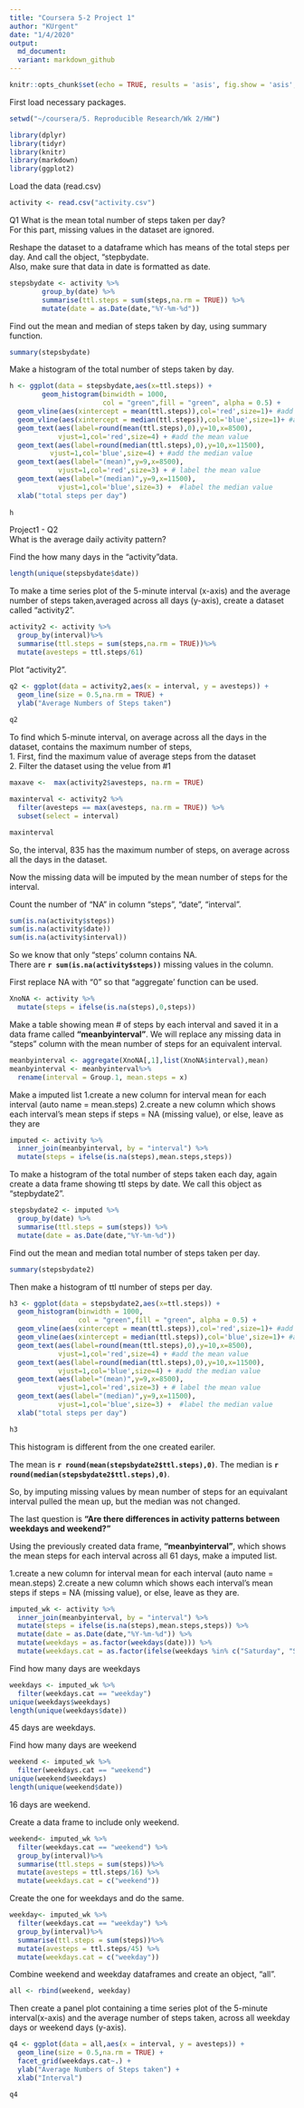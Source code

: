 ---
title: "Coursera 5-2 Project 1"
author: "KUrgent"
date: "1/4/2020"
output:
  md_document:
  variant: markdown_github
---

```{r setup, include=FALSE}
knitr::opts_chunk$set(echo = TRUE, results = 'asis', fig.show = 'asis',warning = TRUE)
```

First load necessary packages.  
```{r packages}

setwd("~/coursera/5. Reproducible Research/Wk 2/HW")

library(dplyr)
library(tidyr)
library(knitr)
library(markdown)
library(ggplot2)
```
Load the data (read.csv) 
```{r, echo=TRUE,results='asis'}
activity <- read.csv("activity.csv")
```
Q1 What is the mean total number of steps taken per day?  
For this part, missing values in the dataset are ignored.  

Reshape the dataset to a dataframe which has means of the total steps per day. 
And call the object, "stepbydate.  
Also, make sure that data in date is formatted as date.

```{r, echo=TRUE,results='asis'}
stepsbydate <- activity %>%
        group_by(date) %>%
        summarise(ttl.steps = sum(steps,na.rm = TRUE)) %>%
        mutate(date = as.Date(date,"%Y-%m-%d"))
```

Find out the mean and median of steps taken by day, using summary function.  

```{r,, echo=TRUE,results='asis'}
summary(stepsbydate)
```

Make a histogram of the total number of steps taken by day. 
```{r,echo=TRUE}
h <- ggplot(data = stepsbydate,aes(x=ttl.steps)) +
        geom_histogram(binwidth = 1000,
                       col = "green",fill = "green", alpha = 0.5) +
  geom_vline(aes(xintercept = mean(ttl.steps)),col='red',size=1)+ #add a line to show mean
  geom_vline(aes(xintercept = median(ttl.steps)),col='blue',size=1)+ #add a line to show median
  geom_text(aes(label=round(mean(ttl.steps),0),y=10,x=8500),
            vjust=1,col='red',size=4) + #add the mean value
  geom_text(aes(label=round(median(ttl.steps),0),y=10,x=11500),
          vjust=1,col='blue',size=4) + #add the median value
  geom_text(aes(label="(mean)",y=9,x=8500),
            vjust=1,col='red',size=3) + # label the mean value
  geom_text(aes(label="(median)",y=9,x=11500),
            vjust=1,col='blue',size=3) +  #label the median value
  xlab("total steps per day")
  
h
```

Project1 - Q2  
What is the average daily activity pattern?  

Find the how many days in the "activity"data.

```{r,, echo=TRUE,results='asis'}
length(unique(stepsbydate$date))
```

To make a time series plot of the 5-minute interval (x-axis) and the average number of steps taken,averaged across all days (y-axis), create a dataset called "activity2".

```{r,, echo=TRUE,results='asis'}
activity2 <- activity %>%
  group_by(interval)%>%
  summarise(ttl.steps = sum(steps,na.rm = TRUE))%>% 
  mutate(avesteps = ttl.steps/61)
```

Plot "activity2".

```{r,echo=TRUE,results='asis'}
q2 <- ggplot(data = activity2,aes(x = interval, y = avesteps)) + 
  geom_line(size = 0.5,na.rm = TRUE) +
  ylab("Average Numbers of Steps taken")
              
q2
```

To find which 5-minute interval, on average across all the days in the dataset, contains the maximum number of steps,  
1. First, find the maximum value of average steps from the dataset  
2. Filter the dataset using the velue from #1

```{r,echo=TRUE,results='asis'}
maxave <-  max(activity2$avesteps, na.rm = TRUE)

maxinterval <- activity2 %>%
  filter(avesteps == max(avesteps, na.rm = TRUE)) %>%
  subset(select = interval)

maxinterval
```

So, the interval, 835 has the maximum number of steps, on average across all the days
in the dataset.

Now the missing data will be imputed by the mean number of steps for the interval. 

Count the number of "NA" in column "steps", "date", "interval".

```{r, echo=TRUE,results='asis'}
sum(is.na(activity$steps))
sum(is.na(activity$date))
sum(is.na(activity$interval))
```

So we know that only "steps' column contains NA.  
There are **`r sum(is.na(activity$steps))`** missing values in the column.

First replace NA with "0" so that "aggregate' function can be used.  
```{r, echo=TRUE,results='asis'}
XnoNA <- activity %>%
  mutate(steps = ifelse(is.na(steps),0,steps))
```

Make a table showing mean # of steps by each interval and saved it in a data frame
called **"meanbyinterval"**.  We will replace any missing data in "steps" column with the mean number of steps for an equivalent interval.


```{r, echo=TRUE,results='asis'}
meanbyinterval <- aggregate(XnoNA[,1],list(XnoNA$interval),mean)
meanbyinterval <- meanbyinterval%>%
  rename(interval = Group.1, mean.steps = x)
```

Make a imputed list
 1.create a new column for interval mean for each interval (auto name = mean.steps)
 2.create a new column which shows each interval's mean steps
if steps  = NA (missing value), or else, leave as they are

```{r, echo=TRUE,results='asis'}
imputed <- activity %>%
  inner_join(meanbyinterval, by = "interval") %>%
  mutate(steps = ifelse(is.na(steps),mean.steps,steps))
```

To make a histogram of the total number of steps taken each day,
again create a data frame showing ttl steps by date.
We call this object as "stepbydate2".  

```{r, echo=TRUE,results='asis'}
stepsbydate2 <- imputed %>%
  group_by(date) %>%
  summarise(ttl.steps = sum(steps)) %>%
  mutate(date = as.Date(date,"%Y-%m-%d"))
```

Find out the mean and median total number of steps taken per day.
```{r, echo=TRUE,results='asis'}
summary(stepsbydate2)
```


Then make a histogram of ttl number of steps per day.

```{r, echo=TRUE,results='asis'}
h3 <- ggplot(data = stepsbydate2,aes(x=ttl.steps)) +
  geom_histogram(binwidth = 1000,
                 col = "green",fill = "green", alpha = 0.5) +
  geom_vline(aes(xintercept = mean(ttl.steps)),col='red',size=1)+ #add a line to show mean
  geom_vline(aes(xintercept = median(ttl.steps)),col='blue',size=1)+ #add a line to show median
  geom_text(aes(label=round(mean(ttl.steps),0),y=10,x=8500),
            vjust=1,col='red',size=4) + #add the mean value
  geom_text(aes(label=round(median(ttl.steps),0),y=10,x=11500),
            vjust=1,col='blue',size=4) + #add the median value
  geom_text(aes(label="(mean)",y=9,x=8500),
            vjust=1,col='red',size=3) + # label the mean value
  geom_text(aes(label="(median)",y=9,x=11500),
            vjust=1,col='blue',size=3) +  #label the median value
  xlab("total steps per day")

h3
```

This histogram is different from the one created eariler.


The mean is **`r round(mean(stepsbydate2$ttl.steps),0)`**.
The median is **`r round(median(stepsbydate2$ttl.steps),0)`**.

So, by imputing missing values by mean number of steps for an equivalant
interval pulled the mean up, but the median was not changed.

The last question is **"Are there differences in activity patterns
between weekdays and weekend?"**

Using the previously created data frame, **"meanbyinterval"**, which shows the mean steps for each interval across all 61 days, make a imputed list.

1.create a new column for interval mean for each interval (auto name = mean.steps)
2.create a new column which shows each interval's mean steps if steps  = NA (missing value), or else, leave as they are.

```{r, echo=TRUE,results='asis'}
imputed_wk <- activity %>%
  inner_join(meanbyinterval, by = "interval") %>%
  mutate(steps = ifelse(is.na(steps),mean.steps,steps)) %>%
  mutate(date = as.Date(date,"%Y-%m-%d")) %>%
  mutate(weekdays = as.factor(weekdays(date))) %>%
  mutate(weekdays.cat = as.factor(ifelse(weekdays %in% c("Saturday", "Sunday"),"weekend","weekday")))
```


Find how many days are weekdays
```{r, echo=TRUE,results='asis'}
weekdays <- imputed_wk %>%
  filter(weekdays.cat == "weekday")
unique(weekdays$weekdays)
length(unique(weekdays$date))
```

45 days are weekdays.

Find how many days are weekend
```{r, echo=TRUE,results='asis'}
weekend <- imputed_wk %>%
  filter(weekdays.cat == "weekend")
unique(weekend$weekdays)
length(unique(weekend$date))
```

16 days are weekend.

Create a data frame to include only weekend.

```{r, echo=TRUE,results='asis'}
weekend<- imputed_wk %>%
  filter(weekdays.cat == "weekend") %>%
  group_by(interval)%>%
  summarise(ttl.steps = sum(steps))%>% 
  mutate(avesteps = ttl.steps/16) %>%
  mutate(weekdays.cat = c("weekend"))
```

Create the one for weekdays and do the same.

```{r, echo=TRUE,results='asis'}
weekday<- imputed_wk %>%
  filter(weekdays.cat == "weekday") %>%
  group_by(interval)%>%
  summarise(ttl.steps = sum(steps))%>% 
  mutate(avesteps = ttl.steps/45) %>%
  mutate(weekdays.cat = c("weekday"))
```

Combine weekend and weekday dataframes and create an object, "all".

```{r, echo=TRUE,results='asis'}
all <- rbind(weekend, weekday)
```

Then create a panel plot containing a time series plot of the 5-minute interval(x-axis) and the average number of steps taken, across all weekday days or weekend days (y-axis).

```{r, echo=TRUE,results='asis'}
q4 <- ggplot(data = all,aes(x = interval, y = avesteps)) + 
  geom_line(size = 0.5,na.rm = TRUE) +
  facet_grid(weekdays.cat~.) +
  ylab("Average Numbers of Steps taken") +
  xlab("Interval")

q4
```